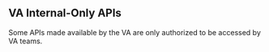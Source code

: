 ## VA Internal-Only APIs

Some APIs made available by the VA are only authorized to be accessed by VA teams.

